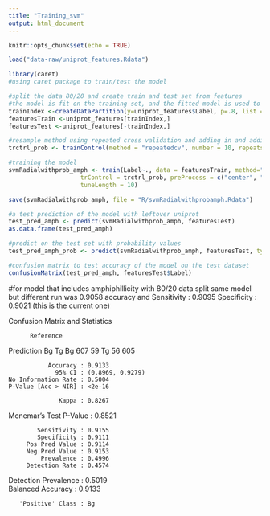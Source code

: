 ```yaml
---
title: "Training_svm"
output: html_document
---
```


```r
knitr::opts_chunk$set(echo = TRUE)
```

```r
load("data-raw/uniprot_features.Rdata")
```


```r
library(caret)
#using caret package to train/test the model 

#split the data 80/20 and create train and test set from features
#the model is fit on the training set, and the fitted model is used to predict dependent variable (response or Y variable)
trainIndex <-createDataPartition(y=uniprot_features$Label, p=.8, list = FALSE)
featuresTrain <-uniprot_features[trainIndex,]
featuresTest <-uniprot_features[-trainIndex,]

#resample method using repeated cross validation and adding in and adding in a probability calculation to use later when predicting
trctrl_prob <- trainControl(method = "repeatedcv", number = 10, repeats = 3, classProbs = TRUE)

#training the model
svmRadialwithprob_amph <- train(Label~., data = featuresTrain, method="svmRadial",
                    trControl = trctrl_prob, preProcess = c("center", "scale"),
                    tuneLength = 10)
```

```r

save(svmRadialwithprob_amph, file = "R/svmRadialwithprobamph.Rdata")
```


```r
#a test prediction of the model with leftover uniprot
test_pred_amph <- predict(svmRadialwithprob_amph, featuresTest)
as.data.frame(test_pred_amph)

#predict on the test set with probability values
test_pred_amph_prob <- predict(svmRadialwithprob_amph, featuresTest, type = "prob")

#confusion matrix to test accuracy of the model on the test dataset
confusionMatrix(test_pred_amph, featuresTest$Label)

```

#for model that includes amphiphillicity with 80/20 data split
same model but different run was 0.9058 accuracy and  Sensitivity : 0.9095 Specificity : 0.9021   (this is the current one)

Confusion Matrix and Statistics

          Reference
Prediction  Bg  Tg
        Bg 607  59
        Tg  56 605
                                          
               Accuracy : 0.9133          
                 95% CI : (0.8969, 0.9279)
    No Information Rate : 0.5004          
    P-Value [Acc > NIR] : <2e-16          
                                          
                  Kappa : 0.8267          
 Mcnemar's Test P-Value : 0.8521          
                                          
            Sensitivity : 0.9155          
            Specificity : 0.9111          
         Pos Pred Value : 0.9114          
         Neg Pred Value : 0.9153          
             Prevalence : 0.4996          
         Detection Rate : 0.4574          
   Detection Prevalence : 0.5019          
      Balanced Accuracy : 0.9133          
                                          
       'Positive' Class : Bg    




